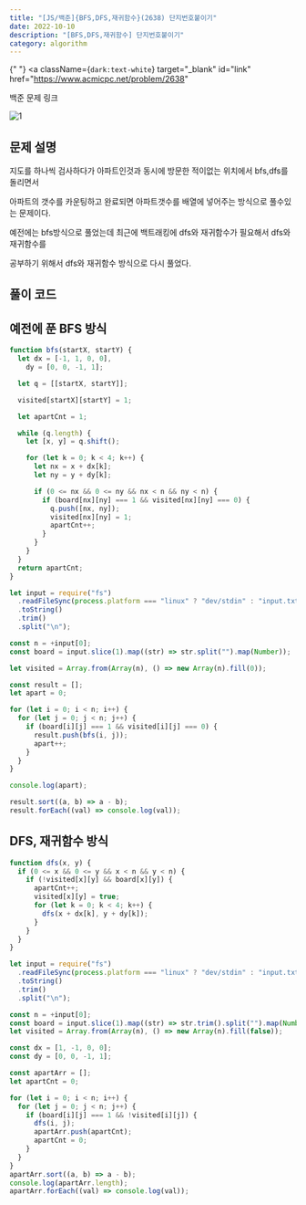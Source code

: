---
title: "[JS/백준]{BFS,DFS,재귀함수}(2638) 단지번호붙이기"
date: 2022-10-10
description: "[BFS,DFS,재귀함수] 단지번호붙이기"
category: algorithm
---

{" "}
<a
  className={`dark:text-white`}
  target="_blank"
  id="link"
  href="https://www.acmicpc.net/problem/2638"
>
  백준 문제 링크
</a>

![1](https://user-images.githubusercontent.com/75124028/194829893-d05acd5c-c29a-4fe4-8e7d-39f4f9048f5e.PNG)

<h2 className={`dark:text-white`}>문제 설명</h2>

지도를 하나씩 검사하다가 아파트인것과 동시에 방문한 적이없는 위치에서 bfs,dfs를 돌리면서

아파트의 갯수를 카운팅하고 완료되면 아파트갯수를 배열에 넣어주는 방식으로 풀수있는 문제이다.

예전에는 bfs방식으로 풀었는데 최근에 백트래킹에 dfs와 재귀함수가 필요해서 dfs와 재귀함수를

공부하기 위해서 dfs와 재귀함수 방식으로 다시 풀었다.

<h2 className={`dark:text-white`}>풀이 코드</h2>

<h2 className={`dark:text-white`}>예전에 푼 BFS 방식</h2>

```js showLineNumbers
function bfs(startX, startY) {
  let dx = [-1, 1, 0, 0],
    dy = [0, 0, -1, 1];

  let q = [[startX, startY]];

  visited[startX][startY] = 1;

  let apartCnt = 1;

  while (q.length) {
    let [x, y] = q.shift();

    for (let k = 0; k < 4; k++) {
      let nx = x + dx[k];
      let ny = y + dy[k];

      if (0 <= nx && 0 <= ny && nx < n && ny < n) {
        if (board[nx][ny] === 1 && visited[nx][ny] === 0) {
          q.push([nx, ny]);
          visited[nx][ny] = 1;
          apartCnt++;
        }
      }
    }
  }
  return apartCnt;
}

let input = require("fs")
  .readFileSync(process.platform === "linux" ? "dev/stdin" : "input.txt")
  .toString()
  .trim()
  .split("\n");

const n = +input[0];
const board = input.slice(1).map((str) => str.split("").map(Number));

let visited = Array.from(Array(n), () => new Array(n).fill(0));

const result = [];
let apart = 0;

for (let i = 0; i < n; i++) {
  for (let j = 0; j < n; j++) {
    if (board[i][j] === 1 && visited[i][j] === 0) {
      result.push(bfs(i, j));
      apart++;
    }
  }
}

console.log(apart);

result.sort((a, b) => a - b);
result.forEach((val) => console.log(val));
```

<h2 className={`dark:text-white`}>DFS, 재귀함수 방식</h2>

```js showLineNumbers
function dfs(x, y) {
  if (0 <= x && 0 <= y && x < n && y < n) {
    if (!visited[x][y] && board[x][y]) {
      apartCnt++;
      visited[x][y] = true;
      for (let k = 0; k < 4; k++) {
        dfs(x + dx[k], y + dy[k]);
      }
    }
  }
}

let input = require("fs")
  .readFileSync(process.platform === "linux" ? "dev/stdin" : "input.txt")
  .toString()
  .trim()
  .split("\n");

const n = +input[0];
const board = input.slice(1).map((str) => str.trim().split("").map(Number));
let visited = Array.from(Array(n), () => new Array(n).fill(false));

const dx = [1, -1, 0, 0];
const dy = [0, 0, -1, 1];

const apartArr = [];
let apartCnt = 0;

for (let i = 0; i < n; i++) {
  for (let j = 0; j < n; j++) {
    if (board[i][j] === 1 && !visited[i][j]) {
      dfs(i, j);
      apartArr.push(apartCnt);
      apartCnt = 0;
    }
  }
}
apartArr.sort((a, b) => a - b);
console.log(apartArr.length);
apartArr.forEach((val) => console.log(val));
```
